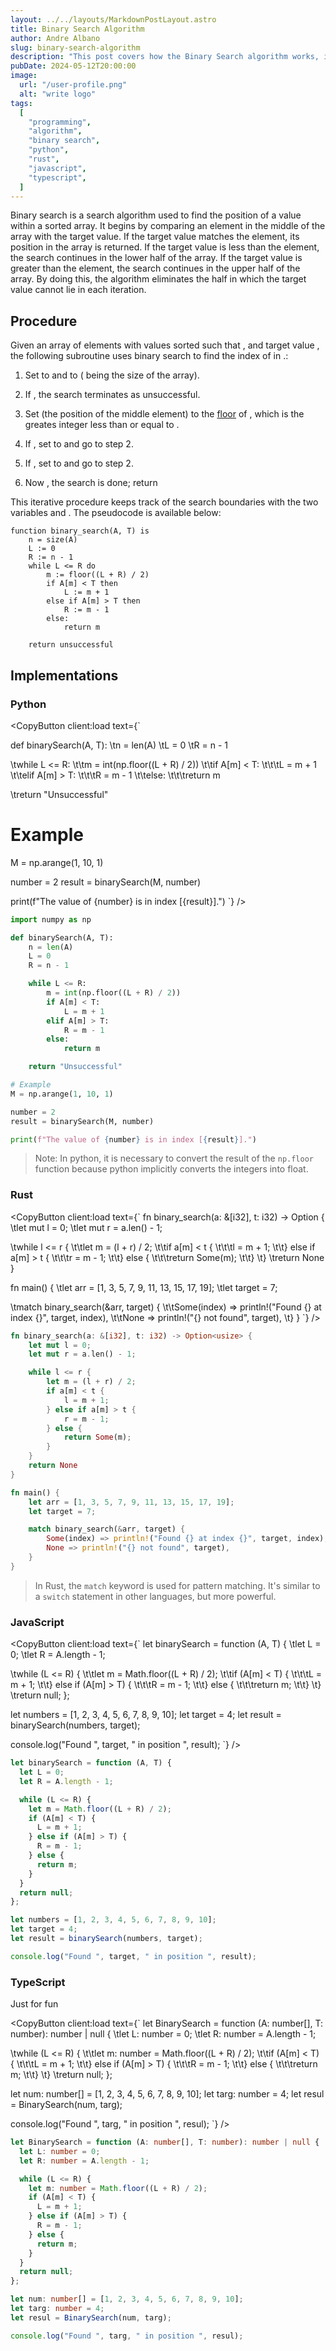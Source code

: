 ```yaml
---
layout: ../../layouts/MarkdownPostLayout.astro
title: Binary Search Algorithm
author: Andre Albano
slug: binary-search-algorithm
description: "This post covers how the Binary Search algorithm works, its procedures, and its implementation"
pubDate: 2024-05-12T20:00:00
image:
  url: "/user-profile.png"
  alt: "write logo"
tags:
  [
    "programming",
    "algorithm",
    "binary search",
    "python",
    "rust",
    "javascript",
    "typescript",
  ]
---
```



Binary search is a search algorithm used to find the position of a value within a sorted array. It begins by comparing an element in the middle of the array
with the target value. If the target value matches the element, its position in the array is returned. If the target value is less than the element, the search continues in the lower half of the array. If the target value is greater than the element, the search continues in the upper half of the array. By doing this, the algorithm eliminates the half in which the target value cannot lie in each iteration.

## Procedure

Given an array <Latex formula='A' /> of <Latex formula='n' /> elements with values <Latex formula='A_{0}, A_{1}, A_{2},...,A_{n-1}' />
sorted such that <Latex formula='A_{0} \le A_{1} \le A_{2} \le ... \le A_{n-1}' />, and target value <Latex formula='T' />, the following subroutine
uses binary search to find the index of <Latex formula='T' /> in <Latex formula='A' />.:

1. Set <Latex formula='L' /> to <Latex formula='0' /> and <Latex formula='R' /> to <Latex formula='n - 1' />
   (<Latex formula='n' /> being the size of the array).

2. If <Latex formula='L \gt R' />, the search terminates as unsuccessful.

3. Set <Latex formula='m' /> (the position of the middle element) to the [floor](https://en.wikipedia.org/wiki/Floor_and_ceiling_functions)
   of <Latex formula='\frac{L + R}{2}' />, which is the greates integer less than or equal to <Latex formula='\frac{L + R}{2}' />.

4. If <Latex formula='A_{m} \lt T' />, set <Latex formula='L' /> to <Latex formula='m + 1' /> and go to step 2.

5. If <Latex formula='A_{m} \gt T' />, set <Latex formula='R' /> to <Latex formula='m - 1' /> and go to step 2.

6. Now <Latex formula='A_{m} = T' />, the search is done; return <Latex formula='m' />

This iterative procedure keeps track of the search boundaries with the two variables <Latex formula='L' /> and <Latex formula='R' />. The pseudocode is available below:

```text
function binary_search(A, T) is
	n = size(A)
	L := 0
	R := n - 1
	while L <= R do
		m := floor((L + R) / 2)
		if A[m] < T then
			L := m + 1
		else if A[m] > T then
			R := m - 1
		else:
			return m

	return unsuccessful
```

## Implementations

### Python

<CopyButton client:load text={`

def binarySearch(A, T):
\tn = len(A)
\tL = 0
\tR = n - 1

\twhile L <= R:
\t\tm = int(np.floor((L + R) / 2))
\t\tif A[m] < T:
\t\t\tL = m + 1
\t\telif A[m] > T:
\t\t\tR = m - 1
\t\telse:
\t\t\treturn m

\treturn "Unsuccessful"

# Example

M = np.arange(1, 10, 1)

number = 2
result = binarySearch(M, number)

print(f"The value of {number} is in index [{result}].")
`} />

```py
import numpy as np

def binarySearch(A, T):
    n = len(A)
    L = 0
    R = n - 1

    while L <= R:
        m = int(np.floor((L + R) / 2))
        if A[m] < T:
            L = m + 1
        elif A[m] > T:
            R = m - 1
        else:
            return m

    return "Unsuccessful"

# Example
M = np.arange(1, 10, 1)

number = 2
result = binarySearch(M, number)

print(f"The value of {number} is in index [{result}].")
```

> Note: In python, it is necessary to convert the result of the `np.floor` function because python implicitly converts the integers into float.

### Rust

<CopyButton client:load text={`
fn binary_search(a: &[i32], t: i32) -> Option<usize> {
\tlet mut l = 0;
\tlet mut r = a.len() - 1;

\twhile l <= r {
\t\tlet m = (l + r) / 2;
\t\tif a[m] < t {
\t\t\tl = m + 1;
\t\t} else if a[m] > t {
\t\t\tr = m - 1;
\t\t} else {
\t\t\treturn Some(m);
\t\t}
\t}
\treturn None
}

fn main() {
\tlet arr = [1, 3, 5, 7, 9, 11, 13, 15, 17, 19];
\tlet target = 7;

\tmatch binary_search(&arr, target) {
\t\tSome(index) => println!("Found {} at index {}", target, index),
\t\tNone => println!("{} not found", target),
\t}
}
`} />

```rust
fn binary_search(a: &[i32], t: i32) -> Option<usize> {
    let mut l = 0;
    let mut r = a.len() - 1;

    while l <= r {
        let m = (l + r) / 2;
        if a[m] < t {
            l = m + 1;
        } else if a[m] > t {
            r = m - 1;
        } else {
            return Some(m);
        }
    }
    return None
}

fn main() {
    let arr = [1, 3, 5, 7, 9, 11, 13, 15, 17, 19];
    let target = 7;

    match binary_search(&arr, target) {
        Some(index) => println!("Found {} at index {}", target, index),
        None => println!("{} not found", target),
    }
}
```

> In Rust, the `match` keyword is used for pattern matching. It's similar to a `switch` statement in other languages, but more powerful.

### JavaScript

<CopyButton client:load text={`
let binarySearch = function (A, T) {
\tlet L = 0;
\tlet R = A.length - 1;

\twhile (L <= R) {
\t\tlet m = Math.floor((L + R) / 2);
\t\tif (A[m] < T) {
\t\t\tL = m + 1;
\t\t} else if (A[m] > T) {
\t\t\tR = m - 1;
\t\t} else {
\t\t\treturn m;
\t\t}
\t}
\treturn null;
};

let numbers = [1, 2, 3, 4, 5, 6, 7, 8, 9, 10];
let target = 4;
let result = binarySearch(numbers, target);

console.log("Found ", target, " in position ", result);
`} />

```javascript
let binarySearch = function (A, T) {
  let L = 0;
  let R = A.length - 1;

  while (L <= R) {
    let m = Math.floor((L + R) / 2);
    if (A[m] < T) {
      L = m + 1;
    } else if (A[m] > T) {
      R = m - 1;
    } else {
      return m;
    }
  }
  return null;
};

let numbers = [1, 2, 3, 4, 5, 6, 7, 8, 9, 10];
let target = 4;
let result = binarySearch(numbers, target);

console.log("Found ", target, " in position ", result);
```

### TypeScript

Just for fun

<CopyButton client:load text={`
let BinarySearch = function (A: number[], T: number): number | null {
\tlet L: number = 0;
\tlet R: number = A.length - 1;

\twhile (L <= R) {
\t\tlet m: number = Math.floor((L + R) / 2);
\t\tif (A[m] < T) {
\t\t\tL = m + 1;
\t\t} else if (A[m] > T) {
\t\t\tR = m - 1;
\t\t} else {
\t\t\treturn m;
\t\t}
\t}
\treturn null;
};

let num: number[] = [1, 2, 3, 4, 5, 6, 7, 8, 9, 10];
let targ: number = 4;
let resul = BinarySearch(num, targ);

console.log("Found ", targ, " in position ", resul);
`} />

```typescript
let BinarySearch = function (A: number[], T: number): number | null {
  let L: number = 0;
  let R: number = A.length - 1;

  while (L <= R) {
    let m: number = Math.floor((L + R) / 2);
    if (A[m] < T) {
      L = m + 1;
    } else if (A[m] > T) {
      R = m - 1;
    } else {
      return m;
    }
  }
  return null;
};

let num: number[] = [1, 2, 3, 4, 5, 6, 7, 8, 9, 10];
let targ: number = 4;
let resul = BinarySearch(num, targ);

console.log("Found ", targ, " in position ", resul);
```
